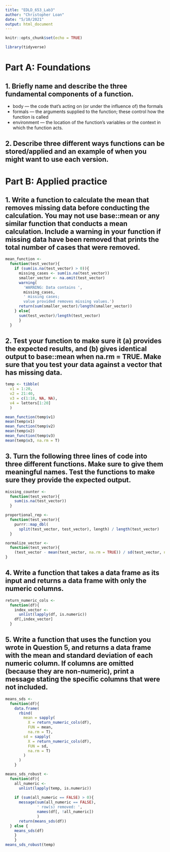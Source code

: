 ```yaml
---
title: "EDLD_653_Lab3"
author: "Christopher Loan"
date: "5/10/2021"
output: html_document
---
```


```r
knitr::opts_chunk$set(echo = TRUE)
```

```r
library(tidyverse)
```

# Part A: Foundations

## 1. Briefly name and describe the three fundamental components of a function.

* body — the code that's acting on (or under the influence of) the formals
* formals — the arguments supplied to the function; these control how the function is called
* environment — the location of the function's variables or the context in which the function acts. 

## 2. Describe three different ways functions can be stored/applied and an example of when you might want to use each version.


# Part B: Applied practice
 
## 1. Write a function to calculate the mean that removes missing data before conducting the calculation. You may not use base::mean or any similar function that conducts a mean calculation. Include a warning in your function if missing data have been removed that prints the total number of cases that were removed.

```r
mean_function <- 
  function(test_vector){
    if (sum(is.na(test_vector) > 0)){
      missing_cases <- sum(is.na(test_vector))
      smaller_vector <- na.omit(test_vector)
      warning(
        'WARNING: Data contains ', 
        missing_cases, 
        ' missing cases; 
        value provided removes missing values.')
      return(sum(smaller_vector)/length(smaller_vector))
    } else{
      sum(test_vector)/length(test_vector)
      }
  }
```

## 2. Test your function to make sure it (a) provides the expected results, and (b) gives identical output to base::mean when na.rm = TRUE. Make sure that you test your data against a vector that has missing data.

```r
temp <- tibble(
  v1 = 1:20, 
  v2 = 21:40, 
  v3 = c(1:18, NA, NA), 
  v4 = letters[1:20]
  )

mean_function(temp$v1)
mean(temp$v1)
mean_function(temp$v2)
mean(temp$v2)
mean_function(temp$v3)
mean(temp$v3, na.rm = T)
```

## 3. Turn the following three lines of code into three different functions. Make sure to give them meaningful names. Test the functions to make sure they provide the expected output.

```r
missing_counter <- 
  function(test_vector){
    sum(is.na(test_vector))
  }
```

```r
proportional_rep <- 
  function(test_vector){
    purrr::map_dbl(
      split(test_vector, test_vector), length) / length(test_vector)
  }
```

```r
normalize_vector <- 
  function(test_vector){
    (test_vector - mean(test_vector, na.rm = TRUE)) / sd(test_vector, na.rm = TRUE) 
}
```

## 4. Write a function that takes a data frame as its input and returns a data frame with only the numeric columns.

```r
return_numeric_cols <- 
  function(df){
    index_vector <- 
      unlist(lapply(df, is.numeric))
    df[,index_vector]
  }
```

## 5. Write a function that uses the function you wrote in Question 5, and returns a data frame with the mean and standard deviation of each numeric column. If columns are omitted (because they are non-numeric), print a message stating the specific columns that were not included.

```r
means_sds <- 
  function(df){
    data.frame(
      rbind(
        mean = sapply(
          X = return_numeric_cols(df), 
          FUN = mean, 
          na.rm = T),
        sd = sapply(
          X = return_numeric_cols(df), 
          FUN = sd, 
          na.rm = T)
        )
      )
    }
```

```r
means_sds_robust <- 
  function(df){
    all_numeric <- 
      unlist(lapply(temp, is.numeric))
  
    if (sum(all_numeric == FALSE) > 0){
      message(sum(all_numeric == FALSE), 
              ' row(s) removed: ', 
              names(df[, !all_numeric])
              )
      return(means_sds(df))
  } else {
    means_sds(df)
    }
    }
means_sds_robust(temp)
```

